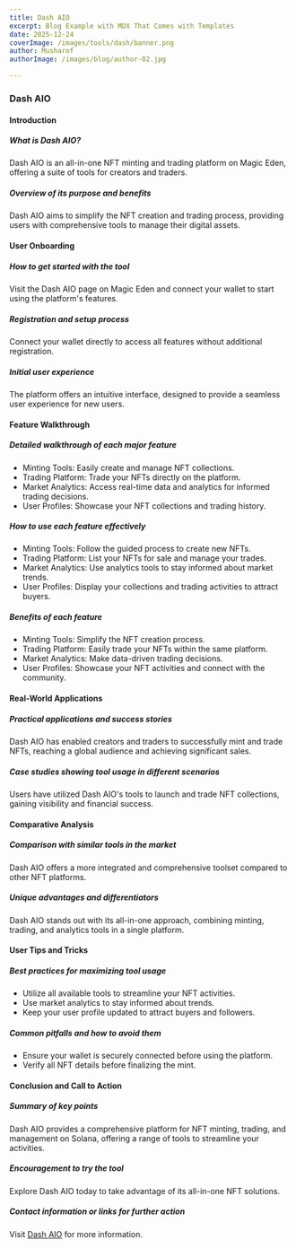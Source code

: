 ```yaml
---
title: Dash AIO
excerpt: Blog Example with MDX That Comes with Templates
date: 2025-12-24
coverImage: /images/tools/dash/banner.png
author: Musharof
authorImage: /images/blog/author-02.jpg

---
```

### Dash AIO

#### Introduction

##### What is Dash AIO?

Dash AIO is an all-in-one NFT minting and trading platform on Magic Eden, offering a suite of tools for creators and traders.

##### Overview of its purpose and benefits

Dash AIO aims to simplify the NFT creation and trading process, providing users with comprehensive tools to manage their digital assets.

#### User Onboarding

##### How to get started with the tool

Visit the Dash AIO page on Magic Eden and connect your wallet to start using the platform's features.

##### Registration and setup process

Connect your wallet directly to access all features without additional registration.

##### Initial user experience

The platform offers an intuitive interface, designed to provide a seamless user experience for new users.

#### Feature Walkthrough

##### Detailed walkthrough of each major feature

-   Minting Tools: Easily create and manage NFT collections.
-   Trading Platform: Trade your NFTs directly on the platform.
-   Market Analytics: Access real-time data and analytics for informed trading decisions.
-   User Profiles: Showcase your NFT collections and trading history.

##### How to use each feature effectively

-   Minting Tools: Follow the guided process to create new NFTs.
-   Trading Platform: List your NFTs for sale and manage your trades.
-   Market Analytics: Use analytics tools to stay informed about market trends.
-   User Profiles: Display your collections and trading activities to attract buyers.

##### Benefits of each feature

-   Minting Tools: Simplify the NFT creation process.
-   Trading Platform: Easily trade your NFTs within the same platform.
-   Market Analytics: Make data-driven trading decisions.
-   User Profiles: Showcase your NFT activities and connect with the community.

#### Real-World Applications

##### Practical applications and success stories

Dash AIO has enabled creators and traders to successfully mint and trade NFTs, reaching a global audience and achieving significant sales.

##### Case studies showing tool usage in different scenarios

Users have utilized Dash AIO's tools to launch and trade NFT collections, gaining visibility and financial success.

#### Comparative Analysis

##### Comparison with similar tools in the market

Dash AIO offers a more integrated and comprehensive toolset compared to other NFT platforms.

##### Unique advantages and differentiators

Dash AIO stands out with its all-in-one approach, combining minting, trading, and analytics tools in a single platform.

#### User Tips and Tricks

##### Best practices for maximizing tool usage

-   Utilize all available tools to streamline your NFT activities.
-   Use market analytics to stay informed about trends.
-   Keep your user profile updated to attract buyers and followers.

##### Common pitfalls and how to avoid them

-   Ensure your wallet is securely connected before using the platform.
-   Verify all NFT details before finalizing the mint.

#### Conclusion and Call to Action

##### Summary of key points

Dash AIO provides a comprehensive platform for NFT minting, trading, and management on Solana, offering a range of tools to streamline your activities.

##### Encouragement to try the tool

Explore Dash AIO today to take advantage of its all-in-one NFT solutions.

##### Contact information or links for further action

Visit [Dash AIO](https://magiceden.io/marketplace/dashaio?utm_source=solanabox&utm_medium=referral&utm_campaign=website_follow) for more information.